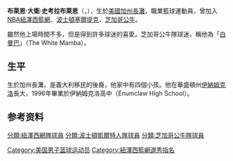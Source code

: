 {{noteTA|G1=NBA
|1=zh-hans:斯卡拉布莱恩; zh-hk:史考拉布萊恩; zh-tw:史考拉布萊恩;
|2=zh-cn:布赖恩; zh-hk:布萊恩; zh-tw:布萊恩;
|3=zh-cn:戴维; zh-hk:大衛; zh-tw:大衛;
}}
{{Infobox NBA Player
| name = 布萊恩·史考拉布萊恩<br />Brian Scalabrine
| image = Brian Scalabrine of the Boston Celtics at NBA Media Day 2007.png
| position = [[大前鋒|大前鋒]]、[[小前鋒|小前鋒]]
| nickname =飲水機守護神
| height_ft = 6
| height_in = 9
| weight_lb = 235
| team = 
| nationality =USA
| nationality_2 =
| birth_date = 1978年3月18日
| birth_place = {{USA}}[[加州|加州]][[長灘_(加利福尼亞州)|長灘]]
| death_date =
| death_place =
| highschool =
| college = [[南加州大学特洛伊人队|南加州大學]]
| draft = 第二輪 第35順位
| draft_year = 2001
| draft_team = [[紐澤西籃網|紐澤西籃網]]
| career_start =2001年
| career_end = 2012年
| former_teams = [[紐澤西籃網|紐澤西籃網]]（2001-2005年）<br>[[波士頓塞爾提克|波士頓塞爾提克]]（2005年-2010年）<br>[[芝加哥公牛|芝加哥公牛]]（2011年）

| awards = NBA 2008 總冠軍
| halloffame =
}}
'''布萊恩·大衛·史考拉布萊恩'''（{{lang-en|'''Brian David Scalabrine'''}}，{{bd|1978年|3月18日|||catIdx=Scalabrine, Brian D.}}），生於[[美國|美國]][[加州|加州]][[長灘_(加利福尼亞州)|長灘]]，職業籃球運動員，曾加入[[NBA|NBA]][[紐澤西籃網|紐澤西籃網]]、[[波士頓塞爾提克|波士頓塞爾提克]]、[[芝加哥公牛|芝加哥公牛]]。

雖然他上場時間不多，但是得到許多球迷的喜愛。芝加哥公牛隊球迷，稱他為「[[白曼巴|白曼巴]]」（The White Mamba）。

==生平==
生於加州長灘，是義大利移民的後裔，他家中有四個小孩。他在華盛頓州[[伊纳姆克洛_(华盛顿州)|伊納姆克洛]]長大，1996年畢業於伊納姆克洛高中（Enumclaw High School）。

== 参考资料 ==
{{reflist}}

{{US-sport-bio-stub}}
{{2001 NBA Draft}}
{{Boston Celtics 2007–08 NBA champions}}

{{Authority control}}
{{DEFAULTSORT:Scalabrine,Brian}}
[[Category:美国男子篮球运动员|Category:美国男子篮球运动员]]
[[分類:紐澤西網隊球員|分類:紐澤西網隊球員]]
[[分類:波士頓凱爾特人隊球員|分類:波士頓凱爾特人隊球員]]
[[分類:芝加哥公牛隊球員|分類:芝加哥公牛隊球員]]
[[Category:紐澤西籃網選秀指名|Category:紐澤西籃網選秀指名]]